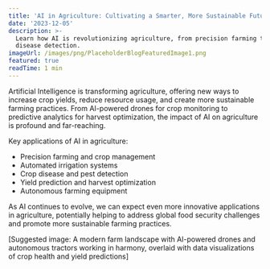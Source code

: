 ```yaml
---
title: 'AI in Agriculture: Cultivating a Smarter, More Sustainable Future'
date: '2023-12-05'
description: >-
  Learn how AI is revolutionizing agriculture, from precision farming to crop
  disease detection.
imageUrl: /images/png/PlaceholderBlogFeaturedImage1.png
featured: true
readTime: 1 min
---
```


Artificial Intelligence is transforming agriculture, offering new ways to increase crop yields, reduce resource usage, and create more sustainable farming practices. From AI-powered drones for crop monitoring to predictive analytics for harvest optimization, the impact of AI on agriculture is profound and far-reaching.

Key applications of AI in agriculture:

- Precision farming and crop management
- Automated irrigation systems
- Crop disease and pest detection
- Yield prediction and harvest optimization
- Autonomous farming equipment

As AI continues to evolve, we can expect even more innovative applications in agriculture, potentially helping to address global food security challenges and promote more sustainable farming practices.

[Suggested image: A modern farm landscape with AI-powered drones and autonomous tractors working in harmony, overlaid with data visualizations of crop health and yield predictions]
